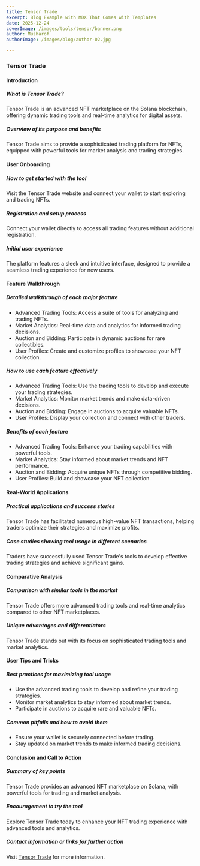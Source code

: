 ```yaml
---
title: Tensor Trade
excerpt: Blog Example with MDX That Comes with Templates
date: 2025-12-24
coverImage: /images/tools/tensor/banner.png
author: Musharof
authorImage: /images/blog/author-02.jpg

---
```

### Tensor Trade

#### Introduction

##### What is Tensor Trade?

Tensor Trade is an advanced NFT marketplace on the Solana blockchain, offering dynamic trading tools and real-time analytics for digital assets.

##### Overview of its purpose and benefits

Tensor Trade aims to provide a sophisticated trading platform for NFTs, equipped with powerful tools for market analysis and trading strategies.

#### User Onboarding

##### How to get started with the tool

Visit the Tensor Trade website and connect your wallet to start exploring and trading NFTs.

##### Registration and setup process

Connect your wallet directly to access all trading features without additional registration.

##### Initial user experience

The platform features a sleek and intuitive interface, designed to provide a seamless trading experience for new users.

#### Feature Walkthrough

##### Detailed walkthrough of each major feature

-   Advanced Trading Tools: Access a suite of tools for analyzing and trading NFTs.
-   Market Analytics: Real-time data and analytics for informed trading decisions.
-   Auction and Bidding: Participate in dynamic auctions for rare collectibles.
-   User Profiles: Create and customize profiles to showcase your NFT collection.

##### How to use each feature effectively

-   Advanced Trading Tools: Use the trading tools to develop and execute your trading strategies.
-   Market Analytics: Monitor market trends and make data-driven decisions.
-   Auction and Bidding: Engage in auctions to acquire valuable NFTs.
-   User Profiles: Display your collection and connect with other traders.

##### Benefits of each feature

-   Advanced Trading Tools: Enhance your trading capabilities with powerful tools.
-   Market Analytics: Stay informed about market trends and NFT performance.
-   Auction and Bidding: Acquire unique NFTs through competitive bidding.
-   User Profiles: Build and showcase your NFT collection.

#### Real-World Applications

##### Practical applications and success stories

Tensor Trade has facilitated numerous high-value NFT transactions, helping traders optimize their strategies and maximize profits.

##### Case studies showing tool usage in different scenarios

Traders have successfully used Tensor Trade's tools to develop effective trading strategies and achieve significant gains.

#### Comparative Analysis

##### Comparison with similar tools in the market

Tensor Trade offers more advanced trading tools and real-time analytics compared to other NFT marketplaces.

##### Unique advantages and differentiators

Tensor Trade stands out with its focus on sophisticated trading tools and market analytics.

#### User Tips and Tricks

##### Best practices for maximizing tool usage

-   Use the advanced trading tools to develop and refine your trading strategies.
-   Monitor market analytics to stay informed about market trends.
-   Participate in auctions to acquire rare and valuable NFTs.

##### Common pitfalls and how to avoid them

-   Ensure your wallet is securely connected before trading.
-   Stay updated on market trends to make informed trading decisions.

#### Conclusion and Call to Action

##### Summary of key points

Tensor Trade provides an advanced NFT marketplace on Solana, with powerful tools for trading and market analysis.

##### Encouragement to try the tool

Explore Tensor Trade today to enhance your NFT trading experience with advanced tools and analytics.

##### Contact information or links for further action

Visit [Tensor Trade](https://www.tensor.trade/?utm_source=solanabox&utm_medium=referral&utm_campaign=website_follow) for more information.